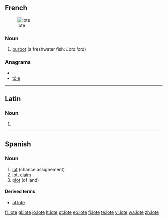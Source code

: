 ==French==
[[Image: Trüsche Walchensee.jpg|thumb|lote]]

===Noun===
{{infl|fr|noun|g=f}}

# [[burbot]] (a freshwater fish: ''Lota lota'')

{{tbot entry|French|burbot|2009|May|fr}}

===Anagrams===
* {{alphagram|elot}}
* [[tôle#French|tôle]]

----

==Latin==

===Noun===
{{la-noun-form|lōte}}

# {{inflection of|lotus|lōtus|voc|s|lang=la}}

----

==Spanish==

===Noun===
{{es-noun-m}}

# [[lot]] (chance assignement)
# [[lot]], [[claim]]
# [[plot]] (of land)

====Derived terms====
* [[al lote]]

[[fr:lote]]
[[gl:lote]]
[[io:lote]]
[[lt:lote]]
[[pt:lote]]
[[eo:lote]]
[[fi:lote]]
[[te:lote]]
[[vi:lote]]
[[wa:lote]]
[[zh:lote]]